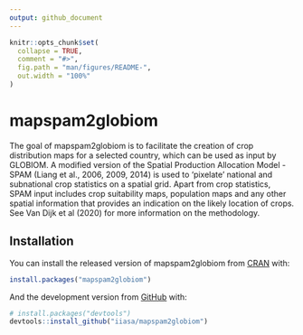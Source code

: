 ```yaml
---
output: github_document
---
```


<!-- README.md is generated from README.Rmd. Please edit that file -->

```r
knitr::opts_chunk$set(
  collapse = TRUE,
  comment = "#>",
  fig.path = "man/figures/README-",
  out.width = "100%"
)
```
# mapspam2globiom

<!-- badges: start -->
<!-- badges: end -->

The goal of mapspam2globiom is to facilitate the creation of crop distribution maps for a selected country,     which can be used as input by GLOBIOM. A modified version of the Spatial Production Allocation Model - SPAM (Liang et al., 2006, 2009, 2014) is used to 'pixelate' national and subnational crop statistics on a spatial grid. Apart from crop statistics, SPAM input includes crop suitability maps, population maps and any other spatial information that provides an indication on the likely location of crops. See Van Dijk et al (2020) for more information on the methodology.

## Installation

You can install the released version of mapspam2globiom from [CRAN](https://CRAN.R-project.org) with:

``` r
install.packages("mapspam2globiom")
```

And the development version from [GitHub](https://github.com/) with:

``` r
# install.packages("devtools")
devtools::install_github("iiasa/mapspam2globiom")
```
